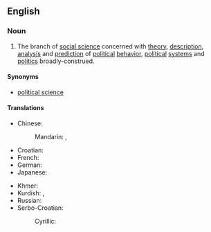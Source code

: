 ==English==
{{wikipedia|Political science}}
===Noun===
{{en-noun|-}}

# The branch of [[social science]] concerned with [[theory]], [[description]], [[analysis]] and [[prediction]] of [[political]] [[behavior]], [[political]] [[system]]s and [[politics]] broadly-construed.

====Synonyms====
* [[political science]] {{qualifier|much more common}}

====Translations====
{{trans-top|branch of social science}}
* Chinese:
*: Mandarin: {{t|zh|政治學|sc=Hani}}, {{t|zh|政治学|tr=zhèngzhìxué|sc=Hani}}
* Croatian: {{t-|hr|politologija|f}}
* French: {{t|fr|politologie|f}}
* German: {{t|de|Politologie|f}}
* Japanese: {{t|ja|政治学|tr=せいじがく, seijigaku|sc=Jpan}}
{{trans-mid}}
* Khmer: {{t|km|នយោបាយវិទ្យា|tr=noyobay vityea|sc=Khmr}}
* Kurdish: {{t+|ku|siyasetnasî|f}}, {{t+|ku|polîtolojî|f}}
* Russian: {{t|ru|политология|f|tr=politológija|sc=Cyrl}}
* Serbo-Croatian:
*: Cyrillic: {{t|sh|политологија|f}}
{{trans-bottom}}